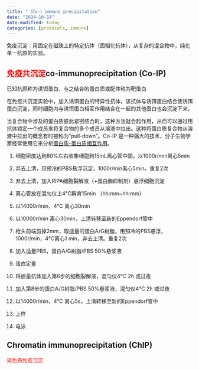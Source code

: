```yaml
---
title: "（Co-）immuno precipitation"
date: "2024-10-14"
date-modified: today
categories: [protocols, immune]
---
```


免疫沉淀：用固定在磁珠上的特定抗体（固相化抗体），从复杂的混合物中，纯化单一抗原的实验。

## [免疫共沉淀]{style="color:red"}co-immunoprecipitation (Co-IP)

已知抗原称为诱饵蛋白，与之结合的蛋白质或配体称为靶蛋白

在免疫共沉淀实验中，加入诱饵蛋白的特异性抗体，该抗体与诱饵蛋白结合使诱饵蛋白沉淀，同时细胞内与诱饵蛋白相互作用结合在一起的其他蛋白也会沉淀下来。

当复合物中涉及的蛋白质彼此紧密结合时，这种方法就会起作用，从而可以通过用抗体锁定一个成员来将复合物的多个成员从溶液中拉出。这种将蛋白质复合物从溶液中拉出的概念有时被称为“pull-down”。Co-IP 是一种强大的技术，分子生物学家经常使用它来分析[蛋白质-蛋白质相互作用](https://en.wikipedia.org/wiki/Protein%E2%80%93protein_interaction "Protein–protein interaction")。

1.  细胞密度达到80%左右收集细胞到15mL离心管中国，以1000r/min离心5min

2.  弃去上清，用预冷的PBS悬浮沉淀，1000r/min离心5min，重复2次

3.  弃去上清，加入RIPA细胞裂解液（+蛋白酶抑制剂）悬浮细胞沉淀

4.  离心管放在混匀仪上4℃孵育15min （hh:mm\~hh:mm）

5.  以14000r/min，4℃ 离心30min

6.  以10000r/min 离心30min，上清转移至新的Eppendorf管中

7.  枪头前端剪掉2mm，取适量的蛋白A/G树脂，用预冷的PBS悬浮，1000r/min，4℃离心1 min，弃去上清。重复2次

8.  加入适量PBS，蛋白A/G树脂/PBS 50%悬浆液

9.  蛋白定量

10. 将适量抗体加入第6步的细胞裂解液，混匀仪4℃ 2h 或过夜

11. 加入第8步的蛋白A/G树脂/PBS 50%悬浆液，混匀仪4℃ 2h 或过夜

12. 以14000r/min，4℃ 离心5s，上清转移至新的Eppendorf管中

13. 上样

14. 电泳

## Chromatin immunoprecipitation (ChIP)

[染色质免疫沉淀]{style="color:red"}
